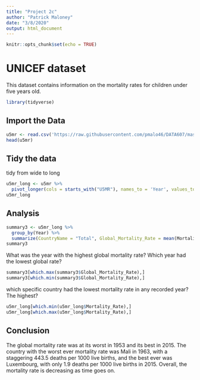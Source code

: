 ---
title: "Project 2c"
author: "Patrick Maloney"
date: "3/8/2020"
output: html_document
---

```{r setup, include=FALSE}
knitr::opts_chunk$set(echo = TRUE)
```

# UNICEF dataset

This dataset contains information on the mortality rates for children under five years old. 

```{r}
library(tidyverse)
```
## Import the Data

```{r}
u5mr <- read.csv('https://raw.githubusercontent.com/pmalo46/DATA607/master/unicef-u5mr.csv')
head(u5mr)
```

## Tidy the data 

tidy from wide to long

```{r}
u5mr_long <- u5mr %>%
  pivot_longer(cols = starts_with("U5MR"), names_to = 'Year', values_to ='Mortality_Rate')
u5mr_long
```

## Analysis

```{r}
summary3 <- u5mr_long %>%
  group_by(Year) %>%
  summarize(CountryName = "Total", Global_Mortality_Rate = mean(Mortality_Rate, na.rm = TRUE))
summary3
```

What was the year with the highest global mortality rate? Which year had the lowest global rate?
```{r}
summary3[which.max(summary3$Global_Mortality_Rate),]
summary3[which.min(summary3$Global_Mortality_Rate),]
```



which specific country had the lowest mortality rate in any recorded year? The highest?
```{r}
u5mr_long[which.min(u5mr_long$Mortality_Rate),]
u5mr_long[which.max(u5mr_long$Mortality_Rate),]
```



## Conclusion

The global mortality rate was at its worst in 1953 and its best in 2015. The country with the worst ever mortality rate was Mali in 1963, with a staggering 443.5 deaths per 1000 live births,  and the best ever was Luxembourg, with only 1.9 deaths per 1000 live births in 2015. Overall, the mortality rate is decreasing as time goes on.